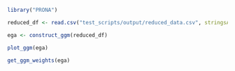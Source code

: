 ```r
library("PRONA")
```

```r
reduced_df <- read.csv("test_scripts/output/reduced_data.csv", stringsAsFactors = FALSE)
```

```r
ega <- construct_ggm(reduced_df)
```

```r
plot_ggm(ega)
```

```r
get_ggm_weights(ega)
```